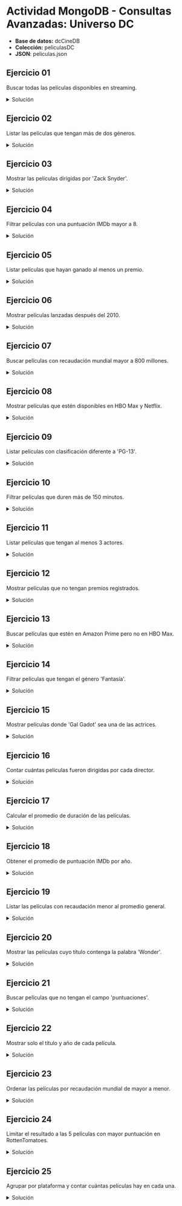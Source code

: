 
# Actividad MongoDB - Consultas Avanzadas: Universo DC

- **Base de datos:** dcCineDB
- **Colección:** peliculasDC
- **JSON**: <ExternalLink href='/inacap/ti3v32/data/peliculas.json'>peliculas.json</ExternalLink>

## Ejercicio 01
Buscar todas las películas disponibles en streaming.

<details>
    <summary>Solución</summary>
```js
db.peliculasDC.find({ disponible_streaming: true })
```
</details>

## Ejercicio 02
Listar las películas que tengan más de dos géneros.

<details>
    <summary>Solución</summary>
```js
db.peliculasDC.find({ 
    $expr: { 
        $gt: [{ $size: "$generos" }, 2] 
    }
})
```
</details>

## Ejercicio 03
Mostrar las películas dirigidas por 'Zack Snyder'.

<details>
    <summary>Solución</summary>
```js
db.peliculasDC.find({ director: "Zack Snyder" })
```
</details>

## Ejercicio 04
Filtrar películas con una puntuación IMDb mayor a 8.

<details>
    <summary>Solución</summary>
```js
db.peliculasDC.find({ 
    "puntuaciones.IMDb": { $gt: 8 } 
})
```
</details>

## Ejercicio 05
Listar películas que hayan ganado al menos un premio.

<details>
    <summary>Solución</summary>
```js
db.peliculasDC.find({ 
    premios: { $ne: [] } 
})
```
</details>

## Ejercicio 06
Mostrar películas lanzadas después del 2010.

<details>
    <summary>Solución</summary>
```js
db.peliculasDC.find({ 
    anio: { $gt: 2010 } 
})
```
</details>

## Ejercicio 07
Buscar películas con recaudación mundial mayor a 800 millones.

<details>
    <summary>Solución</summary>
```js
db.peliculasDC.find({
    recaudacion_mundial: { $gt: 800000000 } 
})
```
</details>

## Ejercicio 08
Mostrar películas que estén disponibles en HBO Max y Netflix.

<details>
    <summary>Solución</summary>
```js
db.peliculasDC.find({
    plataformas: { $all: ["HBO Max", "Netflix"] }
})
```
</details>

## Ejercicio 09
Listar películas con clasificación diferente a 'PG-13'.

<details>
    <summary>Solución</summary>
```js
db.peliculasDC.find({
    clasificacion: { $ne: "PG-13" }
})
```
</details>

## Ejercicio 10
Filtrar películas que duren más de 150 minutos.

<details>
    <summary>Solución</summary>
```js
db.peliculasDC.find({
    duracion: { $gt: 150 }
})
```
</details>

## Ejercicio 11
Listar películas que tengan al menos 3 actores.

<details>
    <summary>Solución</summary>
```js
db.peliculasDC.find({
    $expr: { 
        $gte: [{ $size: "$actores" }, 3] 
    } 
})
```
</details>

## Ejercicio 12
Mostrar películas que no tengan premios registrados.

<details>
    <summary>Solución</summary>
```js
db.peliculasDC.find({ 
    premios: { $size: 0 } 
})
```
</details>

## Ejercicio 13
Buscar películas que estén en Amazon Prime pero no en HBO Max.

<details>
    <summary>Solución</summary>
```js
db.peliculasDC.find({ 
    plataformas: "Amazon Prime", 
    plataformas: { $nin: ["HBO Max"] } 
})
```
</details>

## Ejercicio 14
Filtrar películas que tengan el género 'Fantasía'.

<details>
    <summary>Solución</summary>
```js
db.peliculasDC.find({ generos: "Fantasía" })
```
</details>

## Ejercicio 15
Mostrar películas donde 'Gal Gadot' sea una de las actrices.

<details>
    <summary>Solución</summary>
```js
db.peliculasDC.find({ actores: "Gal Gadot" })
```
</details>

## Ejercicio 16
Contar cuántas películas fueron dirigidas por cada director.

<details>
    <summary>Solución</summary>
```js
db.peliculasDC.aggregate([
  { $group: { _id: "$director", cantidad: { $sum: 1 } } }
])
```
</details>

## Ejercicio 17
Calcular el promedio de duración de las películas.

<details>
    <summary>Solución</summary>
```js
db.peliculasDC.aggregate([
  { $group: { _id: null, promedio_duracion: { $avg: "$duracion" } } }
])
```
</details>

## Ejercicio 18
Obtener el promedio de puntuación IMDb por año.

<details>
    <summary>Solución</summary>
```js
db.peliculasDC.aggregate([
  { $group: { _id: "$anio", promedio_imdb: { $avg: "$puntuaciones.IMDb" } } }
])
```
</details>

## Ejercicio 19
Listar las películas con recaudación menor al promedio general.

<details>
    <summary>Solución</summary>
```js
db.peliculasDC.aggregate([
  { 
    $group: { 
      _id: null, 
      promedio: { $avg: "$recaudacion_mundial" } 
    }
  },
  {
    $lookup: {
      from: "peliculasDC",
      pipeline: [],
      as: "todas_peliculas"
    }
  },
  { $unwind: "$todas_peliculas" },
  {
    $match: {
      $expr: { $lt: ["$todas_peliculas.recaudacion_mundial", "$promedio"] }
    }
  },
  {
    $replaceRoot: { newRoot: "$todas_peliculas" }
  }
])
```
</details>

## Ejercicio 20
Mostrar las películas cuyo título contenga la palabra 'Wonder'.

<details>
    <summary>Solución</summary>
```js
db.peliculasDC.find({ titulo: /Wonder/ })
```
</details>

## Ejercicio 21
Buscar películas que no tengan el campo 'puntuaciones'.

<details>
    <summary>Solución</summary>
```js
db.peliculasDC.find({ 
    puntuaciones: { $exists: false } 
})
```
</details>

## Ejercicio 22
Mostrar solo el título y año de cada película.

<details>
    <summary>Solución</summary>
```js
db.peliculasDC.find({}, { titulo: 1, anio: 1, _id: 0 })
```
</details>

## Ejercicio 23
Ordenar las películas por recaudación mundial de mayor a menor.

<details>
    <summary>Solución</summary>
```js
db.peliculasDC.find().sort({ recaudacion_mundial: -1 })
```
</details>

## Ejercicio 24
Limitar el resultado a las 5 películas con mayor puntuación en RottenTomatoes.

<details>
    <summary>Solución</summary>
```js
db.peliculasDC.find().sort({ "puntuaciones.RottenTomatoes": -1 }).limit(5)
```
</details>

## Ejercicio 25
Agrupar por plataforma y contar cuántas películas hay en cada una.

<details>
    <summary>Solución</summary>
```js
db.peliculasDC.aggregate([
  { $unwind: "$plataformas" },
  { $group: { _id: "$plataformas", cantidad: { $sum: 1 } } }
])
```
</details>
